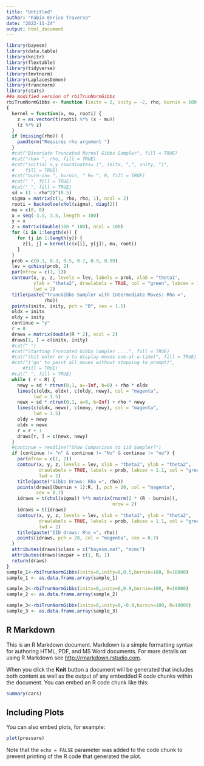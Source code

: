 ```yaml
---
title: "Untitled"
author: "Fabio Enrico Traverso"
date: "2022-11-24"
output: html_document
---
```


```r
library(bayesm)
library(data.table)
library(knitr)
library(flextable)
library(tidyverse)
library(tmvtnorm)
library(LaplacesDemon)
library(truncnorm)
library(stats)
##a modified version of rbiTrunNormGibbs
rbiTrunNormGibbs <- function (initx = 2, inity = -2, rho, burnin = 100, R = 500) 
{
  kernel = function(x, mu, rooti) {
    z = as.vector(t(rooti) %*% (x - mu))
    (z %*% z)
  }
  if (missing(rho)) {
    pandterm("Requires rho argument ")
  }
  #cat("Bivariate Truncated Normal Gibbs Sampler", fill = TRUE)
  #cat("rho= ", rho, fill = TRUE)
  #cat("initial x,y coordinates= (", initx, ",", inity, ")", 
  #    fill = TRUE)
  #cat("burn-in= ", burnin, " R= ", R, fill = TRUE)
  #cat(" ", fill = TRUE)
  #cat(" ", fill = TRUE)
  sd = (1 - rho^2)^(0.5)
  sigma = matrix(c(1, rho, rho, 1), ncol = 2)
  rooti = backsolve(chol(sigma), diag(2))
  mu = c(0, 0)
  x = seq(-3.5, 3.5, length = 100)
  y = x
  z = matrix(double(100 * 100), ncol = 100)
  for (i in 1:length(x)) {
    for (j in 1:length(y)) {
      z[i, j] = kernel(c(x[i], y[j]), mu, rooti)
    }
  }
  prob = c(0.1, 0.3, 0.5, 0.7, 0.9, 0.99)
  lev = qchisq(prob, 2)
  par(mfrow = c(1, 1))
  contour(x, y, z, levels = lev, labels = prob, xlab = "theta1", 
          ylab = "theta2", drawlabels = TRUE, col = "green", labcex = 1.3, 
          lwd = 2)
  title(paste("TruncGibbs Sampler with Intermediate Moves: Rho =", 
              rho))
  points(initx, inity, pch = "B", cex = 1.5)
  oldx = initx
  oldy = inity
  continue = "y"
  r = 0
  draws = matrix(double(R * 2), ncol = 2)
  draws[1, ] = c(initx, inity)
  #cat(" ")
  #cat("Starting Truncated Gibbs Sampler ....", fill = TRUE)
  #cat("(hit enter or y to display moves one-at-a-time)", fill = TRUE)
  #cat("('go' to paint all moves without stopping to prompt)", 
      #fill = TRUE)
  #cat(" ", fill = TRUE)
  while ( r < R) {
    newy = sd * rtrun(0,1, a=-Inf, b=0) + rho * oldx
    lines(c(oldx, oldx), c(oldy, newy), col = "magenta", 
          lwd = 1.5)
    newx = sd * rtrun(0,1, a=0, b=Inf) + rho * newy
    lines(c(oldx, newx), c(newy, newy), col = "magenta", 
          lwd = 1.5)
    oldy = newy
    oldx = newx
    r = r + 1
    draws[r, ] = c(newx, newy)
  }
  #continue = readline("Show Comparison to iid Sampler?")
  if (continue != "n" & continue != "No" & continue != "no") {
    par(mfrow = c(1, 2))
    contour(x, y, z, levels = lev, xlab = "theta1", ylab = "theta2", 
            drawlabels = TRUE, labels = prob, labcex = 1.1, col = "green", 
            lwd = 2)
    title(paste("Gibbs Draws: Rho =", rho))
    points(draws[(burnin + 1):R, ], pch = 20, col = "magenta", 
           cex = 0.7)
    idraws = t(chol(sigma)) %*% matrix(rnorm(2 * (R - burnin)), 
                                       nrow = 2)
    idraws = t(idraws)
    contour(x, y, z, levels = lev, xlab = "theta1", ylab = "theta2", 
            drawlabels = TRUE, labels = prob, labcex = 1.1, col = "green", 
            lwd = 2)
    title(paste("IID draws: Rho =", rho))
    points(idraws, pch = 20, col = "magenta", cex = 0.7)
  }
  attributes(draws)$class = c("bayesm.mat", "mcmc")
  attributes(draws)$mcpar = c(1, R, 1)
  return(draws)
}
sample_1<-rbiTrunNormGibbs(initx=0,inity=0,0.5,burnin=100, R=10000)
sample_1 <- as.data.frame.array(sample_1)

sample_2<-rbiTrunNormGibbs(initx=0,inity=0,0.9,burnin=100, R=10000)
sample_2 <- as.data.frame.array(sample_2)

sample_3<-rbiTrunNormGibbs(initx=0,inity=0,-0.9,burnin=100, R=10000)
sample_3 <- as.data.frame.array(sample_3)

```

## R Markdown

This is an R Markdown document. Markdown is a simple formatting syntax for authoring HTML, PDF, and MS Word documents. For more details on using R Markdown see <http://rmarkdown.rstudio.com>.

When you click the **Knit** button a document will be generated that includes both content as well as the output of any embedded R code chunks within the document. You can embed an R code chunk like this:

```r
summary(cars)
```

## Including Plots

You can also embed plots, for example:

```r
plot(pressure)
```

Note that the `echo = FALSE` parameter was added to the code chunk to prevent printing of the R code that generated the plot.
